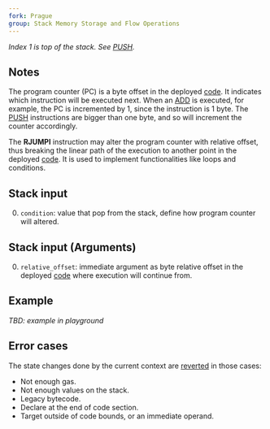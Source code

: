 ```yaml
---
fork: Prague
group: Stack Memory Storage and Flow Operations
---
```


*Index 1 is top of the stack. See [PUSH](/#60).*

## Notes

The program counter (PC) is a byte offset in the deployed [code](/about). It indicates which instruction will be executed next. When an [ADD](/#01) is executed, for example, the PC is incremented by 1, since the instruction is 1 byte. The [PUSH](/#60) instructions are bigger than one byte, and so will increment the counter accordingly.

The **RJUMPI** instruction may alter the program counter with relative offset, thus breaking the linear path of the execution to another point in the deployed [code](/about). It is used to implement functionalities like loops and conditions.

## Stack input

0. `condition`: value that pop from the stack, define how program counter will altered.

## Stack input (Arguments)

0. `relative_offset`: immediate argument as byte relative offset in the deployed [code](/about) where execution will continue from.

## Example

*TBD: example in playground*

## Error cases

The state changes done by the current context are [reverted](#FD) in those cases:
- Not enough gas.
- Not enough values on the stack.
- Legacy bytecode.
- Declare at the end of code section.
- Target outside of code bounds, or an immediate operand.
